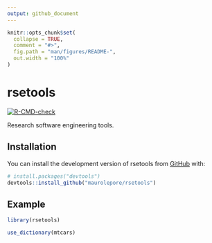 ```yaml
---
output: github_document
---
```


<!-- README.md is generated from README.Rmd. Please edit that file -->

```r
knitr::opts_chunk$set(
  collapse = TRUE,
  comment = "#>",
  fig.path = "man/figures/README-",
  out.width = "100%"
)
```

# rsetools

<!-- badges: start -->
[![R-CMD-check](https://github.com/maurolepore/rsetools/actions/workflows/R-CMD-check.yaml/badge.svg)](https://github.com/maurolepore/rsetools/actions/workflows/R-CMD-check.yaml)
<!-- badges: end -->

Research software engineering tools.

## Installation

You can install the development version of rsetools from [GitHub](https://github.com/) with:

``` r
# install.packages("devtools")
devtools::install_github("maurolepore/rsetools")
```

## Example

```r
library(rsetools)

use_dictionary(mtcars)
```
